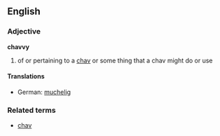 ==English==
===Adjective===
'''chavvy'''
#of or pertaining to a [[chav]] or some thing that a chav might do or use
====Translations====
*German: [[muchelig]]
===Related terms===
*[[chav]]